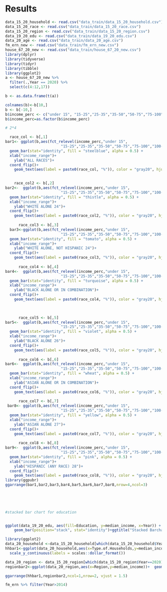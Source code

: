 # Results
```r
data_15_20_household <- read.csv("data_train/data_15_20_household.csv")
data_15_20_race <- read.csv("data_train/data_15_20_race.csv")
data_15_20_region <- read.csv("data_train/data_15_20_region.csv")
data_19_20_edu <- read.csv("data_train/data_19_20_edu.csv")
data_20_age <- read.csv("data_train/data_20_age.csv")
fm_ern_new <- read.csv("data_train/fm_ern_new.csv")
house_67_20_new <- read.csv("data_train/house_67_20_new.csv")
library(dplyr)
library(tidyverse)
library(tidyr)
library(tibble)
library(ggplot2)
a <- house_67_20_new %>% 
  filter(.,Year == 2020) %>%
  select(c(4:12,17))

b <- as.data.frame(t(a))

colnames(b)<-b[10,]
b <- b[-10,]
b$income_perc <- c("under 15", "15-25","25-35","35-50","50-75","75-100","100-150","150-200","above 200")
b$income_perc=as.factor(b$income_perc)

# 2*4

  race_col <- b[,1]
bar1<- ggplot(b,aes(fct_relevel(income_perc,"under 15",
                         "15-25","25-35","35-50","50-75","75-100","100-150","150-200","above 200"),race_col))+
  geom_bar(stat="identity", fill = "steelblue", alpha = 0.5) + 
  xlab("income_range")+
    ylab("ALL RACES")+
  coord_flip()+
    geom_text(aes(label = paste0(race_col, "%")), color = "gray20", hjust =-0.2,size=3.2)+ggtitle("Plot of income range by ALL RACES")
  

    race_col2 <- b[,2]
bar2<-  ggplot(b,aes(fct_relevel(income_perc,"under 15",
                         "15-25","25-35","35-50","50-75","75-100","100-150","150-200","above 200"),race_col2))+
  geom_bar(stat="identity", fill = "thistle", alpha = 0.5) + 
  xlab("income_range")+
    ylab("WHITE ALONE 24")+
  coord_flip()+
    geom_text(aes(label = paste0(race_col2, "%")), color = "gray20", hjust =-0.2,size=3.2)+ggtitle("Plot of income range by WHITE ALONE 24")
  
      race_col3 <- b[,3]
  bar3<-ggplot(b,aes(fct_relevel(income_perc,"under 15",
                         "15-25","25-35","35-50","50-75","75-100","100-150","150-200","above 200"),race_col3))+
  geom_bar(stat="identity", fill = "tomato", alpha = 0.5) + 
  xlab("income_range")+
    ylab("WHITE ALONE, NOT HISPANIC 24")+
  coord_flip()+
    geom_text(aes(label = paste0(race_col3, "%")), color = "gray20", hjust =-0.2,size=3.2)+ggtitle("Plot of income range by WHITE ALONE, NOT HISPANIC 24")
  
      race_col4 <- b[,4]
bar4<-  ggplot(b,aes(fct_relevel(income_perc,"under 15",
                         "15-25","25-35","35-50","50-75","75-100","100-150","150-200","above 200"),race_col4))+
  geom_bar(stat="identity", fill = "turquoise", alpha = 0.5) + 
  xlab("income_range")+
    ylab("BLACK ALONE OR IN COMBINATION")+
  coord_flip()+
    geom_text(aes(label = paste0(race_col4, "%")), color = "gray20", hjust =-0.2,size=3.2)+ggtitle("Plot of income range by BLACK ALONE OR IN COMBINATION")
  

  
      race_col5 <- b[,5]
bar5<-  ggplot(b,aes(fct_relevel(income_perc,"under 15",
                         "15-25","25-35","35-50","50-75","75-100","100-150","150-200","above 200"),race_col5))+
  geom_bar(stat="identity", fill = "violet", alpha = 0.5) + 
  xlab("income_range")+
    ylab("BLACK ALONE 26")+
  coord_flip()+
    geom_text(aes(label = paste0(race_col5, "%")), color = "gray20", hjust =-0.2,size=3.2)+ggtitle("Plot of income range by BLACK ALONE 26")
  
      race_col6 <- b[,6]
bar6<-  ggplot(b,aes(fct_relevel(income_perc,"under 15",
                         "15-25","25-35","35-50","50-75","75-100","100-150","150-200","above 200"),race_col6))+
  geom_bar(stat="identity", fill = "wheat", alpha = 0.5) + 
  xlab("income_range")+
    ylab("ASIAN ALONE OR IN COMBINATION")+
  coord_flip()+
    geom_text(aes(label = paste0(race_col6, "%")), color = "gray20", hjust =-0.2,size=3.2)+ggtitle("Plot of income range by ASIAN ALONE OR IN COMBINATION")
  
      race_col7 <- b[,7]
 bar8<- ggplot(b,aes(fct_relevel(income_perc,"under 15",
                         "15-25","25-35","35-50","50-75","75-100","100-150","150-200","above 200"),race_col7))+
  geom_bar(stat="identity", fill = "yellow", alpha = 0.5) + 
  xlab("income_range")+
    ylab("ASIAN ALONE 27")+
  coord_flip()+
    geom_text(aes(label = paste0(race_col7, "%")), color = "gray20", hjust =-0.2,size=3.2)+ggtitle("Plot of income range by ASIAN ALONE 27")
  
      race_col8 <- b[,8]
bar9<-  ggplot(b,aes(fct_relevel(income_perc,"under 15",
                         "15-25","25-35","35-50","50-75","75-100","100-150","150-200","above 200"),race_col8))+
  geom_bar(stat="identity", fill = "pink", alpha = 0.5) + 
  xlab("income_range")+
    ylab("HISPANIC (ANY RACE) 28")+
  coord_flip()+
    geom_text(aes(label = paste0(race_col8, "%")), color = "gray20", hjust =-0.2,size=3.2)+ggtitle("Plot of income range by HISPANIC (ANY RACE) 28")
library(ggpubr) 
ggarrange(bar1,bar2,bar3,bar4,bar5,bar6,bar7,bar8,nrow=4,ncol=3) 
  
  

  
```


```r

#stacked bar chart for education


ggplot(data_19_20_edu, aes(fill=Education, y=median_income, x=Year)) + 
    geom_bar(position="stack", stat="identity")+ggtitle("Stacked Barchart for income by education 19-20")+coord_flip()+ scale_x_continuous(breaks = seq(2019, 2020, by = 1))+scale_y_continuous(labels = scales::dollar_format())
```

```r
library(ggplot2)
data_20_household <-data_15_20_household[which(data_15_20_household$Year==2020),]
hhbar1<-ggplot(data_20_household,aes(x=Type.of.Households,y=median_income))+  geom_bar(stat="identity", fill = "aquamarine", alpha = 0.7)+ scale_x_discrete(guide = guide_axis(angle = 90))+ggtitle("type of household by median_income in 2020")+
  scale_y_continuous(labels = scales::dollar_format()) 

data_20_region <- data_15_20_region[which(data_15_20_region$Year==2020),]
regionbar2<-ggplot(data_20_region,aes(x=Region,y=median_income))+  geom_bar(stat="identity", fill = "cadetblue", alpha = 0.7) +ggtitle("Region by median_income in 2020")

ggarrange(hhbar1,regionbar2,ncol=1,nrow=2, vjust = 1.5)
```

```r
fm_ern %>% filter(Year>2014)
```

